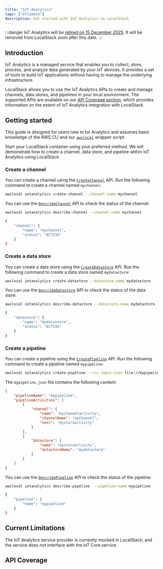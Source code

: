 ```yaml
---
title: "IoT Analytics"
tags: ["Ultimate"]
description: Get started with IoT Analytics on LocalStack
---
```



:::danger
IoT Analytics will be [retired on 15 December 2025](https://docs.aws.amazon.com/iotanalytics/latest/userguide/iotanalytics-end-of-support.html).
It will be removed from LocalStack soon after this date.
:::

## Introduction

IoT Analytics is a managed service that enables you to collect, store, process, and analyze data generated by your IoT devices.
It provides a set of tools to build IoT applications without having to manage the underlying infrastructure.

LocalStack allows you to use the IoT Analytics APIs to create and manage channels, data stores, and pipelines in your local environment.
The supported APIs are available on our [API Coverage section](#api-coverage), which provides information on the extent of IoT Analytics integration with LocalStack.

## Getting started

This guide is designed for users new to Iot Analytics and assumes basic knowledge of the AWS CLI and our [`awslocal`](https://github.com/localstack/awscli-local) wrapper script.

Start your LocalStack container using your preferred method.
We will demonstrate how to create a channel, data store, and pipeline within IoT Analytics using LocalStack.

### Create a channel

You can create a channel using the [`CreateChannel`](https://docs.aws.amazon.com/iotanalytics/latest/APIReference/API_CreateChannel.html) API.
Run the following command to create a channel named `mychannel`:

```bash
awslocal iotanalytics create-channel --channel-name mychannel
```

You can use the [`DescribeChannel`](https://docs.aws.amazon.com/iotanalytics/latest/APIReference/API_DescribeChannel.html) API to check the status of the channel:

```bash
awslocal iotanalytics describe-channel --channel-name mychannel
```

```bash title="Output"
{
    "channel": {
        "name": "mychannel",
        "status": "ACTIVE"
    }
}
```

### Create a data store

You can create a data store using the [`CreateDatastore`](https://docs.aws.amazon.com/iotanalytics/latest/APIReference/API_CreateDatastore.html) API.
Run the following command to create a data store named `mydatastore`:

```bash
awslocal iotanalytics create-datastore --datastore-name mydatastore
```

You can use the [`DescribeDatastore`](https://docs.aws.amazon.com/iotanalytics/latest/APIReference/API_DescribeDatastore.html) API to check the status of the data store:

```bash
awslocal iotanalytics describe-datastore --datastore-name mydatastore
```

```bash title="Output"
{
    "datastore": {
        "name": "mydatastore",
        "status": "ACTIVE"
    }
}
```

### Create a pipeline

You can create a pipeline using the [`CreatePipeline`](https://docs.aws.amazon.com/iotanalytics/latest/APIReference/API_CreatePipeline.html) API.
Run the following command to create a pipeline named `mypipeline`:

```bash
awslocal iotanalytics create-pipeline --cli-input-json file://mypipeline.json
```

The `mypipeline.json` file contains the following content:

```json
{
    "pipelineName": "mypipeline",
    "pipelineActivities": [
        {
            "channel": {
                "name": "mychannelactivity",
                "channelName": "mychannel",
                "next": "mystoreactivity"
            }
        },
        {
            "datastore": {
                "name": "mystoreactivity",
                "datastoreName": "mydatastore"
            }
        }
    ]
}
```

You can use the [`DescribePipeline`](https://docs.aws.amazon.com/iotanalytics/latest/APIReference/API_DescribePipeline.html) API to check the status of the pipeline:

```bash
awslocal iotanalytics describe-pipeline  --pipeline-name mypipeline
```

```bash title="Output"
{
    "pipeline": {
        "name": "mypipeline"
    }
}
```

## Current Limitations

The IoT Analytics service provider is currently mocked in LocalStack, and the service does not interface with the IoT Core service.

## API Coverage

<FeatureCoverage service="iotanalytics" client:load />
